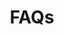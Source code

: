 ---
title: FAQs
description: Popular questions (and answers!) I've gotten so far about Remix PWA.
slug: /pwa/faq
section: Introduction
position: 6
---